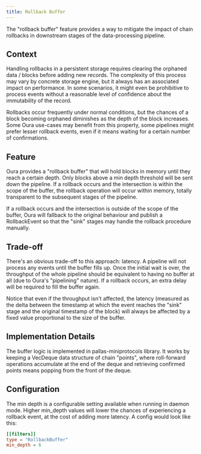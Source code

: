 ```yaml
---
title: Rollback Buffer
---
```


The "rollback buffer" feature provides a way to mitigate the impact of chain rollbacks in downstream stages of the data-processing pipeline.

## Context

Handling rollbacks in a persistent storage requires clearing the orphaned data / blocks before adding new records. The complexity of this process may vary by concrete storage engine, but it always has an associated impact on performance. In some scenarios, it might even be prohibitive to process events without a reasonable level of confidence about the immutability of the record.

Rollbacks occur frequently under normal conditions, but the chances of a block becoming orphaned diminishes as the depth of the block increases. Some Oura use-cases may benefit from this property, some pipelines might prefer lesser rollback events, even if it means waiting for a certain number of confirmations.

## Feature

Oura provides a "rollback buffer" that will hold blocks in memory until they reach a certain depth. Only blocks above a min depth threshold will be sent down the pipeline. If a rollback occurs and the intersection is within the scope of the buffer, the rollback operation will occur within memory, totally transparent to the subsequent stages of the pipeline.

If a rollback occurs and the intersection is outside of the scope of the buffer, Oura will fallback to the original behaviour and publish a RollbackEvent so that the "sink" stages may handle the rollback procedure manually.

## Trade-off

There's an obvious trade-off to this approach: latency. A pipeline will not process any events until the buffer fills up. Once the initial wait is over, the throughput of the whole pipeline should be equivalent to having no buffer at all (due to Oura's "pipelining" nature). If a rollback occurs, an extra delay will be required to fill the buffer again.

Notice that even if the throughput isn't affected, the latency (measured as the delta between the timestamp at which the event reaches the "sink" stage and the original timestamp of the block) will always be affected by a fixed value proportional to the size of the buffer.

## Implementation Details

The buffer logic is implemented in pallas-miniprotocols library. It works by keeping a VecDeque data structure of chain "points", where roll-forward operations accumulate at the end of the deque and retrieving confirmed points means popping from the front of the deque.

## Configuration

The min depth is a configurable setting available when running in daemon mode. Higher min_depth values will lower the chances of experiencing a rollback event, at the cost of adding more latency. A config would look like this:

```toml
[[filters]]
type = "RollbackBuffer"
min_depth = 6
```
